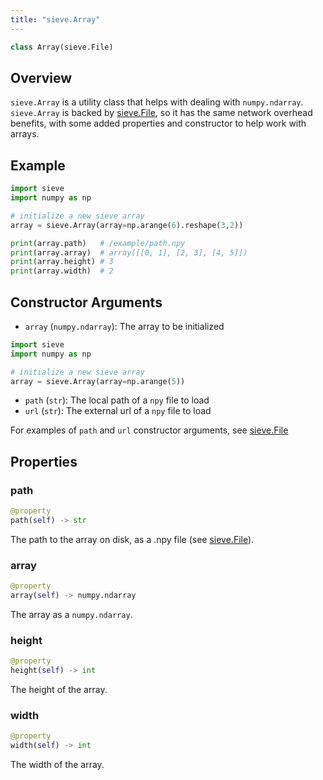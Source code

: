 ```yaml
---
title: "sieve.Array"
---
```


```python
class Array(sieve.File)
```

## Overview

`sieve.Array` is a utility class that helps with dealing with `numpy.ndarray`. `sieve.Array` is backed by [sieve.File](/reference-v2/sdk/types/file), so it has the same network overhead benefits, with some added properties and constructor to help work with arrays.


## Example
```python
import sieve
import numpy as np

# initialize a new sieve array
array = sieve.Array(array=np.arange(6).reshape(3,2))

print(array.path)   # /example/path.npy
print(array.array)  # array([[0, 1], [2, 3], [4, 5]])
print(array.height) # 3
print(array.width)  # 2
```

## Constructor Arguments
- `array` (`numpy.ndarray`): The array to be initialized

```python
import sieve
import numpy as np

# initialize a new sieve array
array = sieve.Array(array=np.arange(5))
```

- `path` (`str`): The local path of a `npy` file to load
- `url` (`str`): The external url of a `npy` file to load

For examples of `path` and `url` constructor arguments, see [sieve.File](/reference-v2/sdk/types/file)

## Properties
### path
```python
@property
path(self) -> str
```

The path to the array on disk, as a .npy file (see [sieve.File](/reference-v2/sdk/types/file)).

### array
```python
@property
array(self) -> numpy.ndarray
```

The array as a `numpy.ndarray`.

### height
```python
@property
height(self) -> int
```

The height of the array.

### width
```python
@property
width(self) -> int
```

The width of the array.


